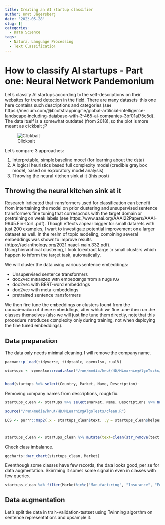 ```yaml
---
title: Creating an AI startup classifier
author: Knut Jägersberg
date: '2022-05-28'
slug: []
categories:
  - Data Science
tags:
  - Natural Language Processing
  - Text Classification
---
```



# How to classify AI startups - Part one: Neural Network Pandemonium  

Let's classify AI startups according to the self-descriptions on their websites for trend detection in the field. There are many datasets, this one here contains such descriptions and categories (see https://medium.com/@bootstrappingme/global-artificial-intelligence-landscape-including-database-with-3-465-ai-companies-3bf01a175c5d).  The data itself is a somewhat outdated (from 2018), so the plot is more meant as clickbait ;P 

![Clickbait](startups.png)


Let's compare 3 approaches:  

1. Interpretable, simple baseline model (for learning about the data)  
2. A logical heuristics based full complexity model (credible gray box model, based on exploratory model analysis)  
3. Throwing the neural kitchen sink at it (this post)  


## Throwing the neural kitchen sink at it  

Research indicated that transformers used for classification can benefit from intertraining the model on prior clustering and unsupervised sentence transformers fine tuning that corresponds with the target domain or pretraining on weak labels (see https://www.aaai.org/AAAI22Papers/AAAI-9945.Ein-DorL.pdf). Though effects appear bigger for small datasets with just 200 examples, I want to investigate potential improvement on a larger dataset as well. In the realm of topic modeling, combining several embeddings was shown to improve results (https://aclanthology.org/2021.naacl-main.332.pdf).  
Using hierarchical clustering, I look to extract large or small clusters which happen to inform the target task, automatically.  


We will cluster the data using various sentence embeddings: 

- Unsupervised sentence transformers
- doc2vec initialized with embeddings from a huge KG 
- doc2vec with BERT-word embeddings 
- doc2vec with meta-embeddings 
- pretrained sentence transformers 


We then fine tune the embeddings on clusters found from the concatenation of these embeddings, after which we fine tune them on the classes themselves (also we will just fine tune them directly, note that this procedure introduces complexity only during training, not when deploying the fine tuned embeddings). 


## Data preparation

The data only needs minimal cleaning. I will remove the company name. 

```r
pacman::p_load(tidyverse, tidytable, openxlsx, qualV)

startups <- openxlsx::read.xlsx("/run/media/knut/HD/MLearningAlgoTests/data/ai_startups.xlsx", sheet = 3) %>% rename(Market=`Category.-.Final`)


head(startups %>% select(Country, Market, Name, Description))

```


Removing company names from descriptions, rough fix. 

```r

startups_clean <- startups %>% select(Market, Name, Description) %>% na.omit() %>% mutate(text=tolower(Description), helper_col=tolower(Name))

source("/run/media/knut/HD/MLearningAlgoTests/clean.R")

LCS <- purrr::map2(.x = startups_clean$text, .y = startups_clean$helper_col, .f = PTXQC::LCS) %>% rlist::list.rbind()



startups_clean <- startups_clean %>% mutate(text=clean(str_remove(text, LCS)))

```


Check class imbalance. 

```r
ggcharts::bar_chart(startups_clean, Market)
```

Eventhough some classes have few records, the data looks good, per se for data augmentation. Skimming it somes some signal in even in classes with few queries. 

```r
startups_clean %>% filter(Market%in%c("Manufacturing", "Insurance", "Education", "Energy", "Real Estate")) %>% arrange(Market)
```

## Data augmentation 


Let's split the data in train-validation-testset using Twinning algorithm on sentence representations and upsample it. 
